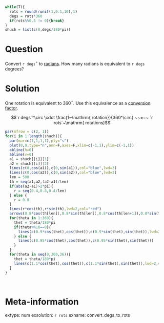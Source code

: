 ```r
while(T){
  rots = round(runif(1,0.1,10),1)
  degs = rots*360
  if(rots%%0.5 != 0){break}
}
shuch = list(c(0,degs/180*pi))
```

Question
========

Convert `r degs`$^\circ$ to [radians](https://en.wikipedia.org/wiki/Radian). How many radians is equivalent to `r degs` degrees?

Solution
========

One rotation is equivalent to 360$^\circ$. Use this equivalence as a [conversion factor](https://en.wikipedia.org/wiki/Conversion_of_units).

$$`r degs`^\circ \cdot \frac{1~\mathrm{ rotation}}{360^\circ} ~~=~~ `r rots`~\mathrm{ rotations}$$

```r
par(mfrow = c(2, 1))
for(i in 1:length(shuch)){
  par(mar=c(1,1,1,1),pty="s")
  plot(0,0,type="n",ann=F,axes=F,xlim=c(-1,1),ylim=c(-1,1))
  abline(h=0)
  abline(v=0)
  a1 = shuch[[i]][1]
  a2 = shuch[[i]][2]
  lines(c(0,cos(a1)),c(0,sin(a1)),col="blue",lwd=3)
  lines(c(0,cos(a2)),c(0,sin(a2)),col="blue",lwd=3)
  len = 500
  th = seq(a1,a2,(a2-a1)/len)
  if(abs(a2-a1)>2*pi){
    r = seq(0.4,0.8,0.4/len)
  } else {
    r = 0.8
  }
  lines(r*cos(th),r*sin(th),lwd=2,col="red")
  arrows(0.8*cos(th[len]),0.8*sin(th[len]),0.8*cos(th[len+1]),0.8*sin(th[len+1]),lwd=2,col="red",length=0.1)
  for(theta in 1:360){
    thet = theta/180*pi
    if(theta%%10==0){
      lines(c(0.9*cos(thet),cos(thet)),c(0.9*sin(thet),sin(thet)),lwd=2)
    } else {
      lines(c(0.95*cos(thet),cos(thet)),c(0.95*sin(thet),sin(thet)))
    }
  }
  for(theta in seq(0,360,36)){
    thet = theta/180*pi
    lines(c(1.1*cos(thet),cos(thet)),c(1.1*sin(thet),sin(thet)),lwd=2,col="purple")
  }
}
```
\

Meta-information
============
extype: num
exsolution: `r rots`
exname: convert_degs_to_rots